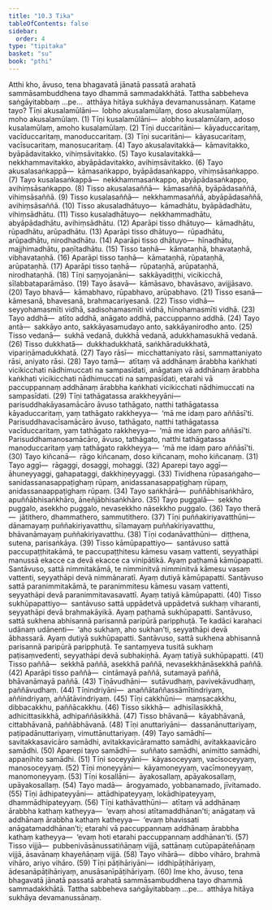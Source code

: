 ```yaml
---
title: "10.3 Tika"
tableOfContents: false
sidebar:
  order: 4
type: "tipitaka"
basket: "su"
book: "pthi"
---
```



<DynamicBreadcrumb />

<Division number="305" book="pthi">

<Paragraph number="818" book="pthi">
Atthi kho, āvuso, tena bhagavatā jānatā passatā arahatā sammāsambuddhena tayo dhammā sammadakkhātā. Tattha sabbeheva saṅgāyitabbaṃ …pe…  atthāya hitāya sukhāya devamanussānaṃ. Katame tayo?
</Paragraph>

<Paragraph number="819" book="pthi">
Tīṇi akusalamūlāni—  lobho akusalamūlaṃ, doso akusalamūlaṃ, moho akusalamūlaṃ. (1)
</Paragraph>

<Paragraph number="820" book="pthi">
Tīṇi kusalamūlāni—  alobho kusalamūlaṃ, adoso kusalamūlaṃ, amoho kusalamūlaṃ. (2)
</Paragraph>

<Paragraph number="821" book="pthi">
Tīṇi duccaritāni—  kāyaduccaritaṃ, vacīduccaritaṃ, manoduccaritaṃ. (3)
</Paragraph>

<Paragraph number="822" book="pthi">
Tīṇi sucaritāni—  kāyasucaritaṃ, vacīsucaritaṃ, manosucaritaṃ. (4)
</Paragraph>

<Paragraph number="823" book="pthi">
Tayo akusalavitakkā—  kāmavitakko, byāpādavitakko, vihiṃsāvitakko. (5)
</Paragraph>

<Paragraph number="824" book="pthi">
Tayo kusalavitakkā—  nekkhammavitakko, abyāpādavitakko, avihiṃsāvitakko. (6)
</Paragraph>

<Paragraph number="825" book="pthi">
Tayo akusalasaṅkappā—  kāmasaṅkappo, byāpādasaṅkappo, vihiṃsāsaṅkappo. (7)
</Paragraph>

<Paragraph number="826" book="pthi">
Tayo kusalasaṅkappā—  nekkhammasaṅkappo, abyāpādasaṅkappo, avihiṃsāsaṅkappo. (8)
</Paragraph>

<Paragraph number="827" book="pthi">
Tisso akusalasaññā—  kāmasaññā, byāpādasaññā, vihiṃsāsaññā. (9)
</Paragraph>

<Paragraph number="828" book="pthi">
Tisso kusalasaññā—  nekkhammasaññā, abyāpādasaññā, avihiṃsāsaññā. (10)
</Paragraph>

<Paragraph number="829" book="pthi">
Tisso akusaladhātuyo—  kāmadhātu, byāpādadhātu, vihiṃsādhātu. (11)
</Paragraph>

<Paragraph number="830" book="pthi">
Tisso kusaladhātuyo—  nekkhammadhātu, abyāpādadhātu, avihiṃsādhātu. (12)
</Paragraph>

<Paragraph number="831" book="pthi">
Aparāpi tisso dhātuyo—  kāmadhātu, rūpadhātu, arūpadhātu. (13)
</Paragraph>

<Paragraph number="832" book="pthi">
Aparāpi tisso dhātuyo—  rūpadhātu, arūpadhātu, nirodhadhātu. (14)
</Paragraph>

<Paragraph number="833" book="pthi">
Aparāpi tisso dhātuyo—  hīnadhātu, majjhimadhātu, paṇītadhātu. (15)
</Paragraph>

<Paragraph number="834" book="pthi">
Tisso taṇhā—  kāmataṇhā, bhavataṇhā, vibhavataṇhā. (16)
</Paragraph>

<Paragraph number="835" book="pthi">
Aparāpi tisso taṇhā—  kāmataṇhā, rūpataṇhā, arūpataṇhā. (17)
</Paragraph>

<Paragraph number="836" book="pthi">
Aparāpi tisso taṇhā—  rūpataṇhā, arūpataṇhā, nirodhataṇhā. (18)
</Paragraph>

<Paragraph number="837" book="pthi">
Tīṇi saṃyojanāni—  sakkāyadiṭṭhi, vicikicchā, sīlabbataparāmāso. (19)
</Paragraph>

<Paragraph number="838" book="pthi">
Tayo āsavā—  kāmāsavo, bhavāsavo, avijjāsavo. (20)
</Paragraph>

<Paragraph number="839" book="pthi">
Tayo bhavā—  kāmabhavo, rūpabhavo, arūpabhavo. (21)
</Paragraph>

<Paragraph number="840" book="pthi">
Tisso esanā—  kāmesanā, bhavesanā, brahmacariyesanā. (22)
</Paragraph>

<Paragraph number="841" book="pthi">
Tisso vidhā—  seyyohamasmīti vidhā, sadisohamasmīti vidhā, hīnohamasmīti vidhā. (23)
</Paragraph>

<Paragraph number="842" book="pthi">
Tayo addhā—  atīto addhā, anāgato addhā, paccuppanno addhā. (24)
</Paragraph>

<Paragraph number="843" book="pthi">
Tayo antā—  sakkāyo anto, sakkāyasamudayo anto, sakkāyanirodho anto. (25)
</Paragraph>

<Paragraph number="844" book="pthi">
Tisso vedanā—  sukhā vedanā, dukkhā vedanā, adukkhamasukhā vedanā. (26)
</Paragraph>

<Paragraph number="845" book="pthi">
Tisso dukkhatā—  dukkhadukkhatā, saṅkhāradukkhatā, vipariṇāmadukkhatā. (27)
</Paragraph>

<Paragraph number="846" book="pthi">
Tayo rāsī—  micchattaniyato rāsi, sammattaniyato rāsi, aniyato rāsi. (28)
</Paragraph>

<Paragraph number="847" book="pthi">
Tayo tamā—  atītaṃ vā addhānaṃ ārabbha kaṅkhati vicikicchati nādhimuccati na sampasīdati, anāgataṃ vā addhānaṃ ārabbha kaṅkhati vicikicchati nādhimuccati na sampasīdati, etarahi vā paccuppannaṃ addhānaṃ ārabbha kaṅkhati vicikicchati nādhimuccati na sampasīdati. (29)
</Paragraph>

<Paragraph number="848" book="pthi">
Tīṇi tathāgatassa arakkheyyāni—  parisuddhakāyasamācāro āvuso tathāgato, natthi tathāgatassa kāyaduccaritaṃ, yaṃ tathāgato rakkheyya—  ‘mā me idaṃ paro aññāsī’ti. Parisuddhavacīsamācāro āvuso, tathāgato, natthi tathāgatassa vacīduccaritaṃ, yaṃ tathāgato rakkheyya—  ‘mā me idaṃ paro aññāsī’ti. Parisuddhamanosamācāro, āvuso, tathāgato, natthi tathāgatassa manoduccaritaṃ yaṃ tathāgato rakkheyya—  ‘mā me idaṃ paro aññāsī’ti. (30)
</Paragraph>

<Paragraph number="849" book="pthi">
Tayo kiñcanā—  rāgo kiñcanaṃ, doso kiñcanaṃ, moho kiñcanaṃ. (31)
</Paragraph>

<Paragraph number="850" book="pthi">
Tayo aggī—  rāgaggi, dosaggi, mohaggi. (32)
</Paragraph>

<Paragraph number="851" book="pthi">
Aparepi tayo aggī—  āhuneyyaggi, gahapataggi, dakkhiṇeyyaggi. (33)
</Paragraph>

<Paragraph number="852" book="pthi">
Tividhena rūpasaṅgaho—  sanidassanasappaṭighaṃ rūpaṃ, anidassanasappaṭighaṃ rūpaṃ, anidassanaappaṭighaṃ rūpaṃ. (34)
</Paragraph>

<Paragraph number="853" book="pthi">
Tayo saṅkhārā—  puññābhisaṅkhāro, apuññābhisaṅkhāro, āneñjābhisaṅkhāro. (35)
</Paragraph>

<Paragraph number="854" book="pthi">
Tayo puggalā—  sekkho puggalo, asekkho puggalo, nevasekkho nāsekkho puggalo. (36)
</Paragraph>

<Paragraph number="855" book="pthi">
Tayo therā—  jātithero, dhammathero, sammutithero. (37)
</Paragraph>

<Paragraph number="856" book="pthi">
Tīṇi puññakiriyavatthūni—  dānamayaṃ puññakiriyavatthu, sīlamayaṃ puññakiriyavatthu, bhāvanāmayaṃ puññakiriyavatthu. (38)
</Paragraph>

<Paragraph number="857" book="pthi">
Tīṇi codanāvatthūni—  diṭṭhena, sutena, parisaṅkāya. (39)
</Paragraph>

<Paragraph number="858" book="pthi">
Tisso kāmūpapattiyo—  santāvuso sattā paccupaṭṭhitakāmā, te paccupaṭṭhitesu kāmesu vasaṃ vattenti, seyyathāpi manussā ekacce ca devā ekacce ca vinipātikā. Ayaṃ paṭhamā kāmūpapatti. Santāvuso, sattā nimmitakāmā, te nimminitvā nimminitvā kāmesu vasaṃ vattenti, seyyathāpi devā nimmānaratī. Ayaṃ dutiyā kāmūpapatti. Santāvuso sattā paranimmitakāmā, te paranimmitesu kāmesu vasaṃ vattenti, seyyathāpi devā paranimmitavasavattī. Ayaṃ tatiyā kāmūpapatti. (40)
</Paragraph>

<Paragraph number="859" book="pthi">
Tisso sukhūpapattiyo—  santāvuso sattā uppādetvā uppādetvā sukhaṃ viharanti, seyyathāpi devā brahmakāyikā. Ayaṃ paṭhamā sukhūpapatti. Santāvuso, sattā sukhena abhisannā parisannā paripūrā paripphuṭā. Te kadāci karahaci udānaṃ udānenti—  ‘aho sukhaṃ, aho sukhan’ti, seyyathāpi devā ābhassarā. Ayaṃ dutiyā sukhūpapatti. Santāvuso, sattā sukhena abhisannā parisannā paripūrā paripphuṭā. Te santaṃyeva tusitā sukhaṃ paṭisaṃvedenti, seyyathāpi devā subhakiṇhā. Ayaṃ tatiyā sukhūpapatti. (41)
</Paragraph>

<Paragraph number="860" book="pthi">
Tisso paññā—  sekkhā paññā, asekkhā paññā, nevasekkhānāsekkhā paññā. (42)
</Paragraph>

<Paragraph number="861" book="pthi">
Aparāpi tisso paññā—  cintāmayā paññā, sutamayā paññā, bhāvanāmayā paññā. (43)
</Paragraph>

<Paragraph number="862" book="pthi">
Tīṇāvudhāni—  sutāvudhaṃ, pavivekāvudhaṃ, paññāvudhaṃ. (44)
</Paragraph>

<Paragraph number="863" book="pthi">
Tīṇindriyāni—  anaññātaññassāmītindriyaṃ, aññindriyaṃ, aññātāvindriyaṃ. (45)
</Paragraph>

<Paragraph number="864" book="pthi">
Tīṇi cakkhūni—  maṃsacakkhu, dibbacakkhu, paññācakkhu. (46)
</Paragraph>

<Paragraph number="865" book="pthi">
Tisso sikkhā—  adhisīlasikkhā, adhicittasikkhā, adhipaññāsikkhā. (47)
</Paragraph>

<Paragraph number="866" book="pthi">
Tisso bhāvanā—  kāyabhāvanā, cittabhāvanā, paññābhāvanā. (48)
</Paragraph>

<Paragraph number="867" book="pthi">
Tīṇi anuttariyāni—  dassanānuttariyaṃ, paṭipadānuttariyaṃ, vimuttānuttariyaṃ. (49)
</Paragraph>

<Paragraph number="868" book="pthi">
Tayo samādhī—  savitakkasavicāro samādhi, avitakkavicāramatto samādhi, avitakkaavicāro samādhi. (50)
</Paragraph>

<Paragraph number="869" book="pthi">
Aparepi tayo samādhī—  suññato samādhi, animitto samādhi, appaṇihito samādhi. (51)
</Paragraph>

<Paragraph number="870" book="pthi">
Tīṇi soceyyāni—  kāyasoceyyaṃ, vacīsoceyyaṃ, manosoceyyaṃ. (52)
</Paragraph>

<Paragraph number="871" book="pthi">
Tīṇi moneyyāni—  kāyamoneyyaṃ, vacīmoneyyaṃ, manomoneyyaṃ. (53)
</Paragraph>

<Paragraph number="872" book="pthi">
Tīṇi kosallāni—  āyakosallaṃ, apāyakosallaṃ, upāyakosallaṃ. (54)
</Paragraph>

<Paragraph number="873" book="pthi">
Tayo madā—  ārogyamado, yobbanamado, jīvitamado. (55)
</Paragraph>

<Paragraph number="874" book="pthi">
Tīṇi ādhipateyyāni—  attādhipateyyaṃ, lokādhipateyyaṃ, dhammādhipateyyaṃ. (56)
</Paragraph>

<Paragraph number="875" book="pthi">
Tīṇi kathāvatthūni—  atītaṃ vā addhānaṃ ārabbha kathaṃ katheyya—  ‘evaṃ ahosi atītamaddhānan’ti; anāgataṃ vā addhānaṃ ārabbha kathaṃ katheyya—  ‘evaṃ bhavissati anāgatamaddhānan’ti; etarahi vā paccuppannaṃ addhānaṃ ārabbha kathaṃ katheyya—  ‘evaṃ hoti etarahi paccuppannaṃ addhānan’ti. (57)
</Paragraph>

<Paragraph number="876" book="pthi">
Tisso vijjā—  pubbenivāsānussatiñāṇaṃ vijjā, sattānaṃ cutūpapāteñāṇaṃ vijjā, āsavānaṃ khayeñāṇaṃ vijjā. (58)
</Paragraph>

<Paragraph number="877" book="pthi">
Tayo vihārā—  dibbo vihāro, brahmā vihāro, ariyo vihāro. (59)
</Paragraph>

<Paragraph number="878" book="pthi">
Tīṇi pāṭihāriyāni—  iddhipāṭihāriyaṃ, ādesanāpāṭihāriyaṃ, anusāsanīpāṭihāriyaṃ. (60)
</Paragraph>

<Paragraph number="879" book="pthi">
Ime kho, āvuso, tena bhagavatā jānatā passatā arahatā sammāsambuddhena tayo dhammā sammadakkhātā. Tattha sabbeheva saṅgāyitabbaṃ …pe…  atthāya hitāya sukhāya devamanussānaṃ.
</Paragraph>
</Division>